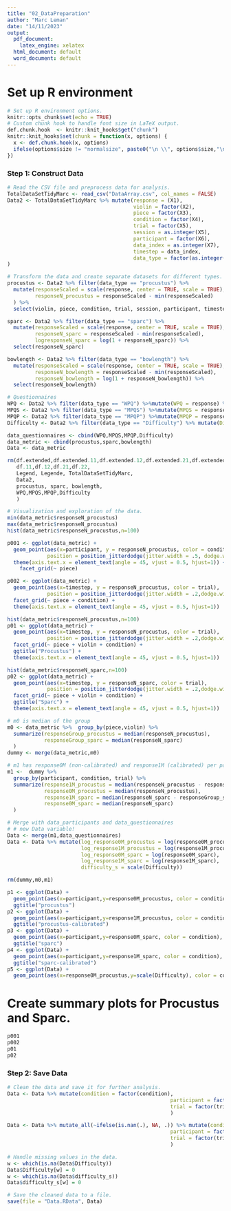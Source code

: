 ```yaml
---
title: "02_DataPreparation"
author: "Marc Leman"
date: "14/11/2023"
output:
  pdf_document:
    latex_engine: xelatex
  html_document: default
  word_document: default
---
```


# Set up R environment
```r
# Set up R environment options.
knitr::opts_chunk$set(echo = TRUE)
# Custom chunk hook to handle font size in LaTeX output.
def.chunk.hook  <- knitr::knit_hooks$get("chunk")
knitr::knit_hooks$set(chunk = function(x, options) {
  x <- def.chunk.hook(x, options)
  ifelse(options$size != "normalsize", paste0("\n \\", options$size,"\n\n", x, "\n\n \\normalsize"), x)
})
```


### Step 1: Construct Data
```r
# Read the CSV file and preprocess data for analysis.
TotalDataSetTidyMarc <- read_csv("DataArray.csv", col_names = FALSE)
Data2 <- TotalDataSetTidyMarc %>% mutate(response = (X1), 
                                         violin = factor(X2), 
                                         piece = factor(X3),
                                         condition = factor(X4), 
                                         trial = factor(X5), 
                                         session = as.integer(X5),
                                         participant = factor(X6),
                                         data_index = as.integer(X7), 
                                         timestep = data_index,
                                         data_type = factor(as.integer(X8), labels = c("procustus","sparc","bowlength","WPQ","MPQS","MPQP","Difficulty")) 
)

# Transform the data and create separate datasets for different types.
procustus <- Data2 %>% filter(data_type == "procustus") %>% 
  mutate(responseScaled = scale(response, center = TRUE, scale = TRUE),
         responseN_procustus = responseScaled - min(responseScaled)
  ) %>%
  select(violin, piece, condition, trial, session, participant, timestep, data_type, responseN_procustus)

sparc <- Data2 %>% filter(data_type == "sparc") %>% 
  mutate(responseScaled = scale(response, center = TRUE, scale = TRUE),
         responseN_sparc = responseScaled - min(responseScaled),
         logresponseN_sparc = log(1 + responseN_sparc)) %>%
  select(responseN_sparc)

bowlength <- Data2 %>% filter(data_type == "bowlength") %>%
  mutate(responseScaled = scale(response, center = TRUE, scale = TRUE),
         responseN_bowlength = responseScaled - min(responseScaled),
         responseN_bowlength = log(1 + responseN_bowlength)) %>%
  select(responseN_bowlength)

# Questionnaires
WPQ <- Data2 %>% filter(data_type == "WPQ") %>%mutate(WPQ = response) %>% select(participant,condition,trial,WPQ)
MPQS <- Data2 %>% filter(data_type == "MPQS") %>%mutate(MPQS = response) %>% select(MPQS)
MPQP <- Data2 %>% filter(data_type == "MPQP") %>%mutate(MPQP = response) %>% select(MPQP)
Difficulty <- Data2 %>% filter(data_type == "Difficulty") %>% mutate(Difficulty = response,Difficulty = scale(Difficulty)) %>% select(Difficulty) 

data_questionnaires <- cbind(WPQ,MPQS,MPQP,Difficulty) 
data_metric <- cbind(procustus,sparc,bowlength)
Data <- data_metric

rm(df.extended,df.extended.11,df.extended.12,df.extended.21,df.extended.22,
   df.11,df.12,df.21,df.22, 
   Legend, Legende, TotalDataSetTidyMarc,
   Data2, 
   procustus, sparc, bowlength,
   WPQ,MPQS,MPQP,Difficulty
   ) 

# Visualization and exploration of the data.
min(data_metric$responseN_procustus)
max(data_metric$responseN_procustus)
hist(data_metric$responseN_procustus,n=100)

p001 <- ggplot(data_metric) +
  geom_point(aes(x=participant, y = responseN_procustus, color = condition), 
             position = position_jitterdodge(jitter.width = .5, dodge.width = .6), size = .4, alpha = .4) +
  theme(axis.text.x = element_text(angle = 45, vjust = 0.5, hjust=1)) +
    facet_grid(~ piece)

p002 <- ggplot(data_metric) +
  geom_point(aes(x=timestep, y = responseN_procustus, color = trial), 
             position = position_jitterdodge(jitter.width = .2,dodge.width = .6)) +
  facet_grid(~ piece + condition) +
  theme(axis.text.x = element_text(angle = 45, vjust = 0.5, hjust=1))

hist(data_metric$responseN_procustus,n=100)
p01 <- ggplot(data_metric) +
  geom_point(aes(x=timestep, y = responseN_procustus, color = trial), 
             position = position_jitterdodge(jitter.width = .2,dodge.width = .6)) +
  facet_grid(~ piece + violin + condition) +
  ggtitle("Procustus") +
  theme(axis.text.x = element_text(angle = 45, vjust = 0.5, hjust=1))

hist(data_metric$responseN_sparc,n=100)
p02 <- ggplot(data_metric) +
  geom_point(aes(x=timestep, y = responseN_sparc, color = trial), 
             position = position_jitterdodge(jitter.width = .2,dodge.width = .6)) +
  facet_grid(~ piece + violin + condition) +
  ggtitle("Sparc") +
  theme(axis.text.x = element_text(angle = 45, vjust = 0.5, hjust=1))

# m0 is median of the group
m0 <- data_metric %>%  group_by(piece,violin) %>% 
  summarize(responseGroup_procustus = median(responseN_procustus),
            responseGroup_sparc = median(responseN_sparc)
  )
dummy <- merge(data_metric,m0)

# m1 has response0M (non-calibrated) and response1M (calibrated) per part. cond.
m1 <-  dummy %>% 
  group_by(participant, condition, trial) %>%  
  summarize(response1M_procustus = median(responseN_procustus - responseGroup_procustus), # calibrated
            response0M_procustus = median(responseN_procustus),
            response1M_sparc = median(responseN_sparc - responseGroup_sparc), # calibrated
            response0M_sparc = median(responseN_sparc)
  ) 

# Merge with data_participants and data_questionnaires
# # new Data variable!
Data <- merge(m1,data_questionnaires)
Data <- Data %>% mutate(log_response0M_procustus = log(response0M_procustus),
                        log_response1M_procustus = log(response1M_procustus),
                        log_response0M_sparc = log(response0M_sparc),
                        log_response1M_sparc = log(response1M_sparc),
                        difficulty_s = scale(Difficulty))

rm(dummy,m0,m1)

p1 <- ggplot(Data) +
  geom_point(aes(x=participant,y=response0M_procustus, color = condition), position = position_jitterdodge()) +
  ggtitle("procustus")
p2 <- ggplot(Data) +
  geom_point(aes(x=participant,y=response1M_procustus, color = condition), position = position_jitterdodge()) +
  ggtitle("procustus-calibrated")
p3 <- ggplot(Data) +
  geom_point(aes(x=participant,y=response0M_sparc, color = condition), position = position_jitterdodge()) +
  ggtitle("sparc")
p4 <- ggplot(Data) +
  geom_point(aes(x=participant,y=response1M_sparc, color = condition), position = position_jitterdodge())+
  ggtitle("sparc-calibrated")
p5 <- ggplot(Data) +
  geom_point(aes(x=response0M_procustus,y=scale(Difficulty), color = condition), position = position_jitterdodge())
```

# Create summary plots for Procustus and Sparc.
```r
p001
p002
p01
p02
```

### Step 2: Save Data
```r
# Clean the data and save it for further analysis.
Data <- Data %>% mutate(condition = factor(condition),
                                                     participant = factor(participant),
                                                     trial = factor(trial)
                                                     )

Data <- Data %>% mutate_all(~ifelse(is.nan(.), NA, .)) %>% mutate(condition = factor(condition),
                                                     participant = factor(participant),
                                                     trial = factor(trial)
                                                     )

# Handle missing values in the data.
w <- which(is.na(Data$Difficulty))
Data$Difficulty[w] = 0
w <- which(is.na(Data$difficulty_s))
Data$difficulty_s[w] = 0

# Save the cleaned data to a file.
save(file = "Data.RData", Data)
```
